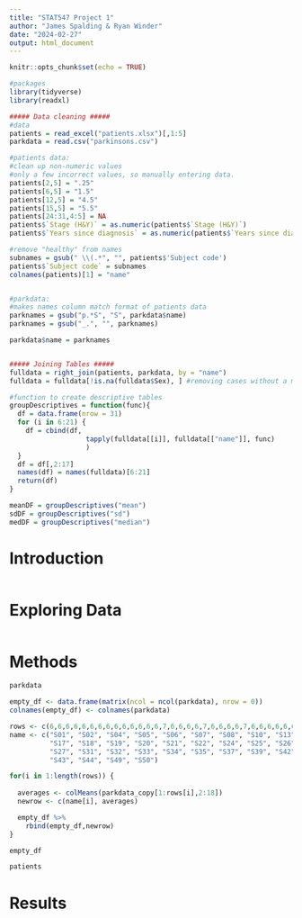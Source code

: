 ```yaml
---
title: "STAT547 Project 1"
author: "James Spalding & Ryan Winder"
date: "2024-02-27"
output: html_document
---
```


```r
knitr::opts_chunk$set(echo = TRUE)
```

```r
#packages
library(tidyverse)
library(readxl)
```

```r
##### Data cleaning #####
#data
patients = read_excel("patients.xlsx")[,1:5]
parkdata = read.csv("parkinsons.csv")

#patients data:
#clean up non-numeric values
#only a few incorrect values, so manually entering data.
patients[2,5] = ".25"
patients[6,5] = "1.5"
patients[12,5] = "4.5"
patients[15,5] = "5.5"
patients[24:31,4:5] = NA
patients$`Stage (H&Y)` = as.numeric(patients$`Stage (H&Y)`)
patients$`Years since diagnosis` = as.numeric(patients$`Years since diagnosis`)

#remove "healthy" from names
subnames = gsub(" \\(.*", "", patients$'Subject code')
patients$`Subject code` = subnames
colnames(patients)[1] = "name"


#parkdata: 
#makes names column match format of patients data
parknames = gsub("p.*S", "S", parkdata$name)
parknames = gsub("_.", "", parknames)

parkdata$name = parknames


##### Joining Tables #####
fulldata = right_join(patients, parkdata, by = "name")
fulldata = fulldata[!is.na(fulldata$Sex), ] #removing cases without a match in patients df
```

```r
#function to create descriptive tables
groupDescriptives = function(func){
  df = data.frame(nrow = 31)
  for (i in 6:21) {
    df = cbind(df, 
                   tapply(fulldata[[i]], fulldata[["name"]], func)
                   )
  }
  df = df[,2:17]
  names(df) = names(fulldata)[6:21]
  return(df)
}

meanDF = groupDescriptives("mean")
sdDF = groupDescriptives("sd")
medDF = groupDescriptives("median")
```


# Introduction

```r

```

# Exploring Data

```r

```

# Methods

```r
parkdata

empty_df <- data.frame(matrix(ncol = ncol(parkdata), nrow = 0))
colnames(empty_df) <- colnames(parkdata)

rows <- c(6,6,6,6,6,6,6,6,6,6,6,6,6,6,7,6,6,6,6,7,6,6,6,6,7,6,6,6,6,6,6,6)
name <- c("S01", "S02", "S04", "S05", "S06", "S07", "S08", "S10", "S13", "S16", 
          "S17", "S18", "S19", "S20", "S21", "S22", "S24", "S25", "S26",
          "S27", "S31", "S32", "S33", "S34", "S35", "S37", "S39", "S42",
          "S43", "S44", "S49", "S50")

for(i in 1:length(rows)) {
  
  averages <- colMeans(parkdata_copy[1:rows[i],2:18])
  newrow <- c(name[i], averages)

  empty_df %>%
    rbind(empty_df,newrow)
}

empty_df

```

```r
patients
```


# Results

```r

```


